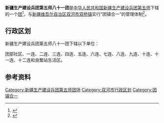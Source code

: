 {{中国乡级行政区
|行政区全称           = 新疆生产建设兵团第五师八十一团<br>双河市双桥镇
|上级行政区           = [[新疆生产建设兵团第五师|新疆生产建设兵团第五师]]<br>[[新疆维吾尔自治区|新疆维吾尔自治区]][[双河市|双河市]]
|行政区类别           = [[团_(军队)|团]]
}}

'''新疆生产建设兵团第五师八十一团'''是[[中华人民共和国|中华人民共和国]][[新疆生产建设兵团|新疆生产建设兵团]][[新疆生产建设兵团第五师|第五师]]下辖的一个[[团_(军队)|团]]<ref>{{Cite journal|title=新疆生产建设兵团分布图|author=新疆生产建设兵团年鉴编辑委员会|journal=兵团年鉴|publisher=新疆生产建设兵团年鉴社|doi=10.42437/y.cnki.yxjsc.2021.000007|year=2020|location=乌鲁木齐|page=7-8|issn=1671-3338}}</ref>，与[[新疆维吾尔自治区|新疆维吾尔自治区]][[双河市|双河市]][[双桥镇_(双河市)|双桥镇]]实行“团镇合一”的管理体制<ref>{{cite web |title=第五师双河市四个团场挂牌建镇 |url=http://www.btzx.com.cn/web/2020/1/9/ARTI1578569164374808.html |website=兵团在线}}</ref>。

== 行政区划 ==
新疆生产建设兵团第五师八十一团下辖以下单位：

团部社区、一连、二连、三连、四连、五连、六连、七连、八连、九连、十连、十一连、十二连和良繁站生活区。

== 参考资料 ==
{{reflist}}

{{新疆行政区划小作品}}
{{双河市行政区划}}
{{新疆生产建设兵团第五师}}
{{DEFAULTSORT:81}}
[[Category:新疆生产建设兵团第五师团场|Category:新疆生产建设兵团第五师团场]]
[[Category:双河市行政区划|Category:双河市行政区划]]
[[Category:团镇合一|Category:团镇合一]]